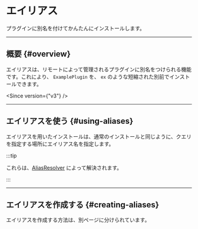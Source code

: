 
# エイリアス

プラグインに別名を付けてかんたんにインストールします。

---

## 概要 {#overview}

エイリアスは、リモートによって管理されるプラグインに別名をつけられる機能です。これにより、 `ExamplePlugin` を、 `ex` のような短縮された別前でインストールできます。

<Since version={"v3"} />

---

## エイリアスを使う {#using-aliases}

エイリアスを用いたインストールは、通常のインストールと同じように、クエリを指定する場所にエイリアス名を指定します。

:::tip

これらは、[AliasResolver](../resolver#alias) によって解決されます。

:::

---

## エイリアスを作成する {#creating-aliases}

エイリアスを作成する方法は、別ページに分けられています。

<BelowDocument docId="use-kpm/features/alias/create" />
